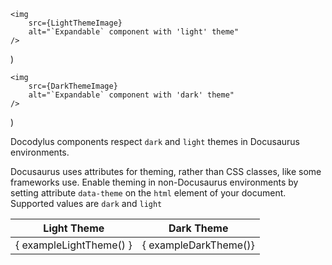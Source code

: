     <img
        src={LightThemeImage}
        alt="`Expandable` component with 'light' theme"
    />
)

    <img
        src={DarkThemeImage}
        alt="`Expandable` component with 'dark' theme"
    />
)

Docodylus components respect `dark` and `light` themes in Docusaurus environments.

Docusaurus uses attributes for theming, rather than CSS classes, like some frameworks use. Enable theming in non-Docusaurus environments by setting attribute `data-theme` on the `html` element of your document. Supported values are `dark` and `light`

| Light Theme             | Dark Theme            |
|-------------------------|-----------------------|
| { exampleLightTheme() } | { exampleDarkTheme()} |

[dark-theme]: ../assets/expandable-dark.png
[light-theme]: ../assets/expandable-light.png
